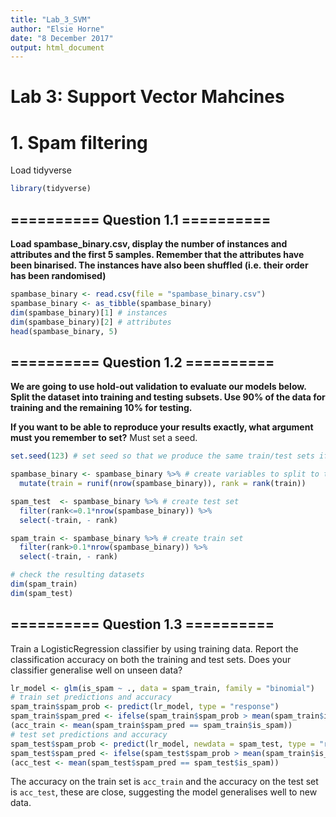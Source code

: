 ```yaml
---
title: "Lab_3_SVM"
author: "Elsie Horne"
date: "8 December 2017"
output: html_document
---
```


# Lab 3: Support Vector Mahcines

# 1. Spam filtering

Load tidyverse
```r
library(tidyverse)
```

## ========== Question 1.1 ==========

**Load spambase_binary.csv, display the number of instances and attributes and the first 5 samples. Remember that the attributes have been binarised. The instances have also been shuffled (i.e. their order has been randomised)**

``` r
spambase_binary <- read.csv(file = "spambase_binary.csv")
spambase_binary <- as_tibble(spambase_binary)
dim(spambase_binary)[1] # instances
dim(spambase_binary)[2] # attributes
head(spambase_binary, 5)
```

## ========== Question 1.2 ==========
**We are going to use hold-out validation to evaluate our models below. Split the dataset into training and testing subsets. Use 90% of the data for training and the remaining 10% for testing.**

**If you want to be able to reproduce your results exactly, what argument must you remember to set?**
Must set a seed.

``` r
set.seed(123) # set seed so that we produce the same train/test sets if analysis repeated

spambase_binary <- spambase_binary %>% # create variables to split to train and test set
  mutate(train = runif(nrow(spambase_binary)), rank = rank(train)) 

spam_test  <- spambase_binary %>% # create test set
  filter(rank<=0.1*nrow(spambase_binary)) %>%
  select(-train, - rank)

spam_train <- spambase_binary %>% # create train set
  filter(rank>0.1*nrow(spambase_binary)) %>%
  select(-train, - rank)

# check the resulting datasets
dim(spam_train)
dim(spam_test)
```

## ========== Question 1.3 ==========
Train a LogisticRegression classifier by using training data. Report the classification accuracy on both the training and test sets. Does your classifier generalise well on unseen data?

``` r
lr_model <- glm(is_spam ~ ., data = spam_train, family = "binomial")
# train set predictions and accuracy
spam_train$spam_prob <- predict(lr_model, type = "response")
spam_train$spam_pred <- ifelse(spam_train$spam_prob > mean(spam_train$is_spam), 1, 0)
(acc_train <- mean(spam_train$spam_pred == spam_train$is_spam))
# test set predictions and accuracy
spam_test$spam_prob <- predict(lr_model, newdata = spam_test, type = "response")
spam_test$spam_pred <- ifelse(spam_test$spam_prob > mean(spam_train$is_spam), 1, 0) # use the mean from the train set
(acc_test <- mean(spam_test$spam_pred == spam_test$is_spam))
```

The accuracy on the train set is `acc_train` and the accuracy on the test set is `acc_test`, these are close, suggesting the model generalises well to new data.





